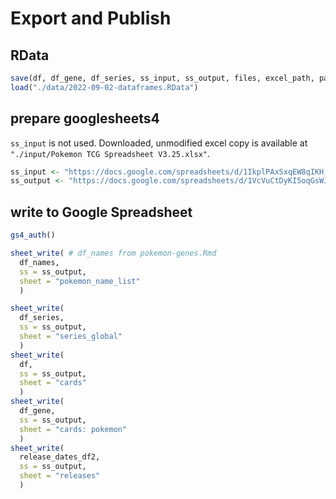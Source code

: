 # Export and Publish

## RData

```r
save(df, df_gene, df_series, ss_input, ss_output, files, excel_path, path, file = paste0("./data/", Sys.Date(), "-dataframes.RData"))
load("./data/2022-09-02-dataframes.RData")
```


## prepare googlesheets4

`ss_input` is not used. Downloaded, unmodified excel copy is available at `"./input/Pokemon TCG Spreadsheet V3.25.xlsx"`.
```r
ss_input <- "https://docs.google.com/spreadsheets/d/1IkplPAxSxqEW8qIKH_KW3cDp7C261kNZ-AX-AmCxnMY/edit#gid=840081758" 
ss_output <- "https://docs.google.com/spreadsheets/d/1VcVuCtDyKI5oqGsWJPKJGO7y-vIVZge6JrRqrE_kAQY/edit#gid=0"
```

## write to Google Spreadsheet
```r
gs4_auth()

sheet_write( # df_names from pokemon-genes.Rmd
  df_names,
  ss = ss_output,
  sheet = "pokemon_name_list"
  )

sheet_write(
  df_series,
  ss = ss_output,
  sheet = "series_global"
  )
sheet_write(
  df, 
  ss = ss_output,
  sheet = "cards"
  )
sheet_write(
  df_gene, 
  ss = ss_output,
  sheet = "cards: pokemon"
  )
sheet_write(
  release_dates_df2, 
  ss = ss_output,
  sheet = "releases"
  )
```

